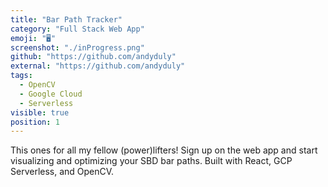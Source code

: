 ```yaml
---
title: "Bar Path Tracker"
category: "Full Stack Web App"
emoji: "🖥️"
screenshot: "./inProgress.png"
github: "https://github.com/andyduly"
external: "https://github.com/andyduly"
tags:
  - OpenCV
  - Google Cloud
  - Serverless
visible: true
position: 1
---
```


This ones for all my fellow (power)lifters! Sign up on the web app and start visualizing and optimizing your SBD bar paths. Built with React, GCP Serverless, and OpenCV.
